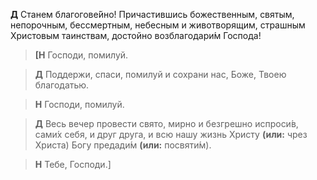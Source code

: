 **Д** Станем благогове́йно! Причастившись божественным, святым, непорочным, бессмертным, небесным и животворящим, страшным Христовым таинствам, достойно возблагодари́м Господа!

>**[Н** Господи, помилуй.

>**Д** Поддержи, спаси, помилуй и сохрани нас, Боже, Твоею благодатью.

>**Н** Господи, помилуй.

>**Д** Весь вечер провести свято, мирно и безгрешно испроси́в, сами́х себя, и друг друга, и всю нашу жизнь Христу **(или:** чрез Христа<R>)</R> Богу предади́м **(или:** посвяти́м<R>)</R>.

>**Н** Тебе, Господи.<R>]</R>
